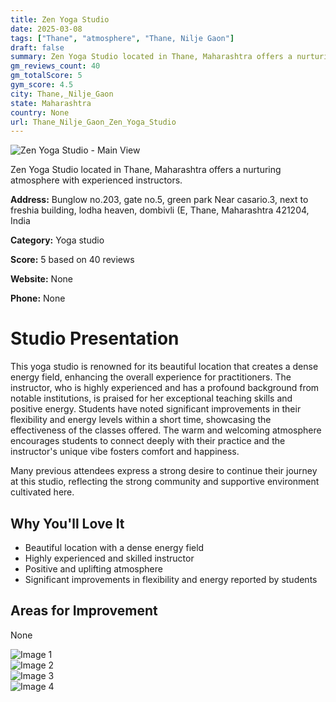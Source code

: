 ```yaml
---
title: Zen Yoga Studio
date: 2025-03-08
tags: ["Thane", "atmosphere", "Thane, Nilje Gaon"]  
draft: false
summary: Zen Yoga Studio located in Thane, Maharashtra offers a nurturing atmosphere with experienced instructors.
gm_reviews_count: 40
gm_totalScore: 5
gym_score: 4.5
city: Thane,_Nilje_Gaon
state: Maharashtra
country: None
url: Thane_Nilje_Gaon_Zen_Yoga_Studio
---
```


<div className="aspect-[16/9] relative my-8">
  <img 
    src="https://lh5.googleusercontent.com/p/AF1QipOsdbOXhuVc5bZDPbKqEEqPfoCzHu2EHJX93hHs=w1920-h1080-k-no"
    alt="Zen Yoga Studio - Main View"
    className="object-cover absolute inset-0 w-full h-full rounded-lg"
  />
</div>

Zen Yoga Studio located in Thane, Maharashtra offers a nurturing atmosphere with experienced instructors.

**Address:** Bunglow no.203, gate no.5, green park Near casario.3, next to freshia building, lodha heaven, dombivli (E, Thane, Maharashtra 421204, India

**Category:** Yoga studio

**Score:** 5 based on 40 reviews

**Website:** None

**Phone:** None

# Studio Presentation

This yoga studio is renowned for its beautiful location that creates a dense energy field, enhancing the overall experience for practitioners. The instructor, who is highly experienced and has a profound background from notable institutions, is praised for her exceptional teaching skills and positive energy. Students have noted significant improvements in their flexibility and energy levels within a short time, showcasing the effectiveness of the classes offered. The warm and welcoming atmosphere encourages students to connect deeply with their practice and the instructor's unique vibe fosters comfort and happiness.

Many previous attendees express a strong desire to continue their journey at this studio, reflecting the strong community and supportive environment cultivated here.

## Why You'll Love It

- Beautiful location with a dense energy field
- Highly experienced and skilled instructor
- Positive and uplifting atmosphere
- Significant improvements in flexibility and energy reported by students

## Areas for Improvement

None

<div className="grid grid-cols-1 xl:grid-cols-2 gap-4 my-8">
<div className="aspect-[4/3] relative"><img src="https://lh3.googleusercontent.com/p/AF1QipOZgZo417GKr3loTH-HX70oFMzakrtJbVz50mO_=w1920-h1080-k-no" alt="Image 1" className="object-cover absolute inset-0 w-full h-full rounded-lg" /></div>
<div className="aspect-[4/3] relative"><img src="https://lh5.googleusercontent.com/p/AF1QipMGhhC8A0-ukYYRXfbmgBGNpyjQZoPyDKzqe--7=w1920-h1080-k-no" alt="Image 2" className="object-cover absolute inset-0 w-full h-full rounded-lg" /></div>
<div className="aspect-[4/3] relative"><img src="https://lh5.googleusercontent.com/p/AF1QipOdFgA3RXatFxMeaVW1kmxz54yGrqryZk-xglS5=w1920-h1080-k-no" alt="Image 3" className="object-cover absolute inset-0 w-full h-full rounded-lg" /></div>
<div className="aspect-[4/3] relative"><img src="https://lh5.googleusercontent.com/p/AF1QipMflF3nPIAJ2y4a8JUMUBwq1QgD66qQFxTBFcxi=w1920-h1080-k-no" alt="Image 4" className="object-cover absolute inset-0 w-full h-full rounded-lg" /></div>
</div>